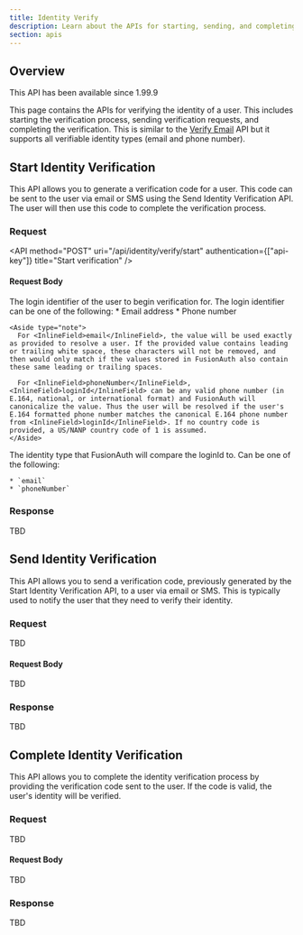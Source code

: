 ```yaml
---
title: Identity Verify
description: Learn about the APIs for starting, sending, and completing identity verification.
section: apis
---
```


## Overview

<Aside type="version">
  This API has been available since 1.99.9
</Aside>

This page contains the APIs for verifying the identity of a user. This includes starting the verification process, sending verification requests, and completing the verification. This is similar to the [Verify Email](/docs/apis/users#verify-a-users-email) API but it supports all verifiable identity types (email and phone number).

## Start Identity Verification

This API allows you to generate a verification code for a user. This code can be sent to the user via email or SMS using the Send Identity Verification API. The user will then use this code to complete the verification process.

### Request

<API method="POST" uri="/api/identity/verify/start" authentication={["api-key"]}
     title="Start verification" />

<XFusionauthTenantIdHeaderScopedOperation />

#### Request Body

<APIBlock>
  <APIField name="loginId" type="String">
    The login identifier of the user to begin verification for. The login identifier can be one of the following:
    * Email address
    * Phone number

    <Aside type="note">
      For <InlineField>email</InlineField>, the value will be used exactly as provided to resolve a user. If the provided value contains leading or trailing white space, these characters will not be removed, and then would only match if the values stored in FusionAuth also contain these same leading or trailing spaces.

      For <InlineField>phoneNumber</InlineField>, <InlineField>loginId</InlineField> can be any valid phone number (in E.164, national, or international format) and FusionAuth will canonicalize the value. Thus the user will be resolved if the user's E.164 formatted phone number matches the canonical E.164 phone number from <InlineField>loginId</InlineField>. If no country code is provided, a US/NANP country code of 1 is assumed.
    </Aside>
  </APIField>
  <APIField name="loginIdType" type="String">
    The identity type that FusionAuth will compare the <InlineField>loginId</InlineField> to. Can be one of the following:

    * `email`
    * `phoneNumber`
  </APIField>

  <APIField name="applicationId"></APIField>
  <APIField name="state"></APIField>
  <APIField name="verificationStrategy"></APIField>
</APIBlock>

### Response

TBD

## Send Identity Verification

This API allows you to send a verification code, previously generated by the Start Identity Verification API, to a user via email or SMS. This is typically used to notify the user that they need to verify their identity.

### Request

TBD

#### Request Body

TBD

### Response

TBD

## Complete Identity Verification

This API allows you to complete the identity verification process by providing the verification code sent to the user. If the code is valid, the user's identity will be verified.

### Request

TBD

#### Request Body

TBD

### Response

TBD
